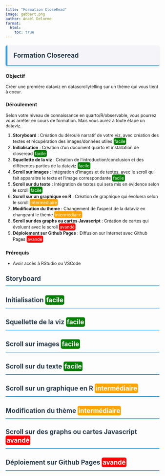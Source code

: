 ```yaml
---
title: "Formation CloseRead"
image: gabbert.png
author: Anaël Delorme
format:
  html:
    toc: true
---
```


```{=html}
<style>
  @import url("https://fonts.googleapis.com/css2?family=Cormorant+Garamond:ital,wght@0,300;0,400;0,500;0,600;0,700;1,300;1,400;1,500;1,600;1,700&family=Playfair+Display:ital,wght@0,400..900;1,400..900&display=swap");

  #quarto-document-content h1 {
    font-family: "Cormorant Garamond", "Times New Roman", Times, serif;
    font-weight: 500;
    font-size: 2.3em;
    line-height: 1.1;
    margin-top: 0;
  }

  .objective, .process, .prerequisites {
  background-color: #f4f4f9;
  border-left: 6px solid #3498db;
  padding: 20px;
  margin: 20px 0;
  border-radius: 5px;
  box-shadow: 0 4px 6px rgba(0,0,0,0.1);
}

h2 {
  color: #2c3e50;
  border-bottom: 2px solid #3498db;
  padding-bottom: 10px;
}

.class[data-key="easy"] {
  background-color: green;
  border-radius: 5px;
  padding: 3px;
  display: inline-block;
  color: white
}

.class[data-key="inter"] {
  background-color: orange;
  border-radius: 5px;
  padding: 3px;
  display: inline-block;
  color: white
}

.class[data-key="hard"] {
  background-color: red;
  border-radius: 5px;
  padding: 3px;
  display: inline-block;
  color: white
}
  
</style>
```







## Formation Closeread {.objective}

### Objectif 

Créer une première dataviz en datascrollytelling sur un thème qui vous tient à coeur.

### Déroulement

Selon votre niveau de connaissance en quarto/R/observable, vous pourrez vous arrêter en cours de formation. Mais vous aurez à toute étape un dataviz.

1. **Storyboard** : Création du déroulé narratif de votre viz, avec création des textes et récupération des images/données utiles [facile]{.class key="easy"}
1. **Initialisation** : Création d'un document quarto et installation de closeread [facile]{.class key="easy"}
1. **Squellette de la viz** : Création de l'introduction/conclusion et des différentes parties de la dataviz [facile]{.class key="easy"}
1. **Scroll sur images** : Intégration d'images et de textes, avec le scroll qui fait apparaitre le texte et l'image correspondante [facile]{.class key="easy"}
1. **Scroll sur du texte** : Intégration de textes qui sera mis en évidence selon le scroll [facile]{.class key="easy"}
1. **Scroll sur un graphique en R** : Création de graphique qui évoluera selon le scroll [intermédiaire]{.class key="inter"}
1. **Modification du thème** : Changement de l'aspect de la dataviz en changeant le thème [intermédiaire]{.class key="inter"}
1. **Scroll sur des graphs ou cartes Javascript** : Création de cartes qui évoluent avec le scroll [avandé]{.class key="hard"}
1. **Déploiement sur Github Pages** : Diffusion sur Internet avec Github Pages [avandé]{.class key="hard"}

### Prérequis

- Avoir accès à RStudio ou VSCode









## Storyboard


## Initialisation [facile]{.class key="easy"}

## Squellette de la viz [facile]{.class key="easy"}

## Scroll sur images [facile]{.class key="easy"}

## Scroll sur du texte [facile]{.class key="easy"}

## Scroll sur un graphique en R [intermédiaire]{.class key="inter"}

## Modification du thème [intermédiaire]{.class key="inter"}

## Scroll sur des graphs ou cartes Javascript [avandé]{.class key="hard"}

## Déploiement sur Github Pages [avandé]{.class key="hard"}




